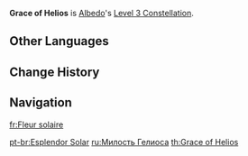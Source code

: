 {{Constellation Infobox
|image       = Constellation Grace of Helios.png
|description = Increases the Level of [[Abiogenesis: Solar Isotoma]] by 3.<br />Maximum upgrade level is 15.
|level       = 3
|character   = Albedo
|utility1    = Talent Level Increase
|utility2    = Elemental Skill Level Increase
}}
'''Grace of Helios''' is [[Albedo]]'s [[Level 3 Constellation]].
<!--
==Gameplay Notes==
-->

==Other Languages==
{{Other Languages
|en      = Grace of Helios
|zhs     = 太阳之华
|zhs_rm  = Tàiyáng zhī Huá
|zht     = 太陽之華
|zht_rm  = Tàiyáng zhī Huá
|zh_tl   = Brilliance of the Sun
|ja      = 太陽の華
|ja_rm   = Taiyou no Hana
|ja_tl   = Sun Blossom
|ko      = 태양의 꽃
|ko_rm   = Taeyang-ui kkot
|ko_tl   = Sun’s Flower
|es      = Gracia de Helios
|es_tl   = Grace of Helios
|fr      = Fleur solaire
|fr_tl   = Solar Flower
|ru      = Милость Гелиоса
|ru_tl   = Grace of Helios
|th      = Grace of Helios
|vi      = Ánh Sáng Mặt Trời
|vi_tl   = Sunlight
|de      = Sonnenkranz
|de_tl   = Solar Corona
|id      = Grace of Helios
|pt      = Esplendor Solar
|pt_tl   = Solar Splendor
}}

==Change History==
{{Change History|1.2}}

==Navigation==
{{Talent Navbox|Albedo}}

[[fr:Fleur solaire]]

[[pt-br:Esplendor Solar]]
[[ru:Милость Гелиоса]]
[[th:Grace of Helios]]